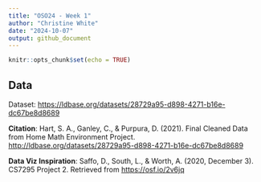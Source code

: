 ```yaml
---
title: "OSO24 - Week 1"
author: "Christine White"
date: "2024-10-07"
output: github_document
---
```


```r
knitr::opts_chunk$set(echo = TRUE)
```

## Data
Dataset: <https://ldbase.org/datasets/28729a95-d898-4271-b16e-dc67be8d8689> 

**Citation**: Hart, S. A., Ganley, C., & Purpura, D. (2021). Final Cleaned Data from Home Math Environment Project. <http://ldbase.org/datasets/28729a95-d898-4271-b16e-dc67be8d8689>

**Data Viz Inspiration**: Saffo, D., South, L., & Worth, A. (2020, December 3). CS7295 Project 2. Retrieved from <https://osf.io/2v6jq>
